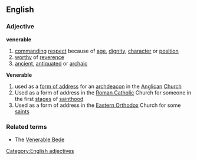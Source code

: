 ==English==
===Adjective===
'''venerable'''
#[[commanding]] [[respect]] because of [[age]], [[dignity]], [[character]] or [[position]]
#[[worthy]] of [[reverence]]
#[[ancient]], [[antiquated]] or [[archaic]]
'''Venerable'''
#used as a [[form of address]] for an [[archdeacon]] in the [[Anglican]] [[Church]]
#Used as a form of address in the [[Roman Catholic]] Church for someone in the first [[stage]]s of [[sainthood]]
#Used as a form of address in the [[Eastern Orthodox]] Church for some [[saint]]s
===Related terms===
*The [[Venerable Bede]]
[[Category:English adjectives]]
